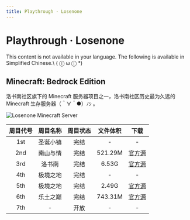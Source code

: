 ```yaml
---
title: Playthrough · Losenone
---
```




# Playthrough · Losenone

<Callout type="error" emoji="️🚫">
  This content is not available in your language. The following is available in Simplified Chinese.\
   ( ⓛ ω ⓛ &#42;)
</Callout>


## Minecraft: Bedrock Edition

洛书南社区旗下的 Minecraft 服务器项目之一，洛书南社区历史最为久远的 Minecraft 生存服务器（＾∀＾●）ﾉｼ 。

   ![Losenone Minecraft Server](../_images/wiki/losenone_previous_playthrough/losenone_bg.png)

| 周目代号 | 周目名称 | 周目状态 | 文件体积 | 下载 |
| :----: | :----: | :----: | :----: | :----: |
| 1st | 圣诞小镇 | 完结 | - | - |
| 2nd | 南山与情 | 完结 | 521.29M | [官方源](https://files.losenone.cn/d/Losenone/Worlds/Weeks/losenone_2nd.7z) |
| 3rd | 洛书南 | 完结 | 6.53G | [官方源](https://files.losenone.cn/d/Losenone/Worlds/Weeks/losenone_3rd.7z) |
| 4th | 极境之地 | 完结 | - | - |
| 5th | 极境之地 | 完结 | 2.49G | [官方源](https://files.losenone.cn/d/Losenone/Worlds/Weeks/losenone_5th.7z) |
| 6th | 乐土之巅 | 完结 | 743.31M | [官方源](https://files.losenone.cn/d/Losenone/Worlds/Weeks/losenone_6th.7z) |
| 7th | - | 开放 | - | - |
